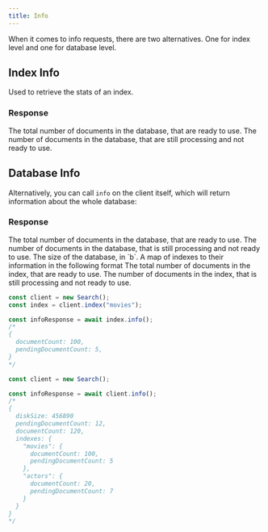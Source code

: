 ```yaml
---
title: Info
---
```


When it comes to info requests, there are two alternatives. One for index level and one for database level.

## Index Info

Used to retrieve the stats of an index.

### Response

<ResponseField name="documentCount" type="number" required>
  The total number of documents in the database, that are ready to use.
</ResponseField>
<ResponseField name="pendingDocumentCount" type="number" required>
  The number of documents in the database, that are still processing and not ready to use.
</ResponseField>

## Database Info

Alternatively, you can call `info` on the client itself, which will return information about the whole database:

### Response

<ResponseField name="documentCount" type="number" required>
  The total number of documents in the database, that are ready to use.
</ResponseField>
<ResponseField name="pendingDocumentCount" type="number" required>
  The number of documents in the database, that is still processing and not ready to
  use.
</ResponseField>
<ResponseField name="diskSize" type="number" required>
  The size of the database, in `b`.
</ResponseField>
<ResponseField name="indexes" type="Record<string, Object>" required>
  A map of indexes to their information in the following format
  <Expandable defaultOpen="true">
    <ResponseField name="documentCount" type="number" required>
      The total number of documents in the index, that are ready to use.
    </ResponseField>
    <ResponseField name="pendingDocumentCount" type="number" required>
      The number of documents in the index, that is still processing and not ready to
      use.
    </ResponseField>
  </Expandable>
</ResponseField>

<RequestExample>

```typescript Index
const client = new Search();
const index = client.index("movies");

const infoResponse = await index.info();
/*
{ 
  documentCount: 100,
  pendingDocumentCount: 5,
}
*/
```

```typescript Database
const client = new Search();

const infoResponse = await client.info();
/*
{
  diskSize: 456890
  pendingDocumentCount: 12,
  documentCount: 120,
  indexes: {
    "movies": {
      documentCount: 100,
      pendingDocumentCount: 5
    },
    "actors": {
      documentCount: 20,
      pendingDocumentCount: 7
    }
  }
}
*/
```

</RequestExample>
